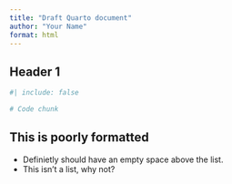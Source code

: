 ```yaml
---
title: "Draft Quarto document"
author: "Your Name"
format: html
---
```


## Header 1

```r
#| include: false
```

```r
# Code chunk
```

## This is poorly formatted

-   Definietly should have an empty space above the list.
-   This isn't a list, why not?

